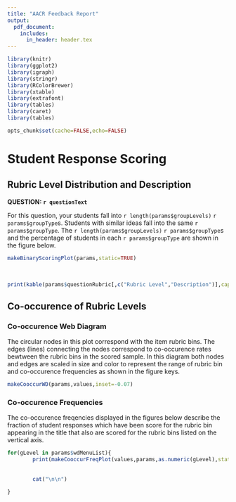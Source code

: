 ```yaml
---
title: "AACR Feedback Report"
output: 
  pdf_document:
    includes:
      in_header: header.tex
---
```


```r
library(knitr)
library(ggplot2)
library(igraph)
library(stringr)
library(RColorBrewer)
library(xtable)
library(extrafont)
library(tables)
library(caret)
library(tables)

opts_chunk$set(cache=FALSE,echo=FALSE)
```


# Student Response Scoring
## Rubric Level Distribution and Description

**QUESTION: `r questionText`**

For this question, your students fall into `r length(params$groupLevels)` `r params$groupType`s. Students with similar ideas fall into the same `r params$groupType`. The `r length(params$groupLevels)` `r params$groupType`s and the percentage of students in each `r params$groupType` are shown in the figure below.

```r

makeBinaryScoringPlot(params,static=TRUE)

```

<br>

```r
print(kable(params$questionRubric[,c("Rubric Level","Description")],caption="Item Rubric"))

```

\clearpage


## Co-occurence of Rubric Levels
### Co-occurence Web Diagram
The circular nodes in this plot correspond with the item rubric bins. The edges (lines) connecting the nodes correspond to co-occurence rates bewtween the rubric bins in the scored sample. In this diagram both nodes and edges are scaled in size and color to represent the range of rubric bin and co-occurence frequencies as shown in the figure keys.

```r
makeCooccurWD(params,values,inset=-0.07)
```


### Co-occurence Frequencies

The co-occurence freqencies displayed in the figures below describe the fraction of student responses which have been score for the rubric bin appearing in the title that also are scored for the rubric bins listed on the vertical axis.

```r
for(gLevel in params$wdMenuList){
        print(makeCooccurFreqPlot(values,params,as.numeric(gLevel),static=TRUE))
        
        
        cat("\n\n")

}
```


\clearpage

